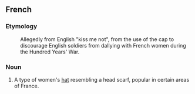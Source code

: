 ==French==
===Etymology===
:Allegedly from English "kiss me not", from the use of the cap to discourage English soldiers from dallying with French women during the Hundred Years' War.

===Noun===
# A type of women's [[hat]] resembling a head scarf, popular in certain areas of France.